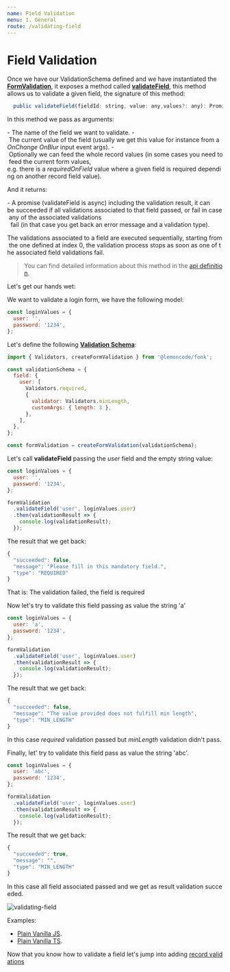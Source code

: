 ```yaml
---
name: Field Validation
menu: 1. General
route: /validating-field
---
```


# Field Validation

Once we have our ValidationSchema defined and we have instantiated the [**FormValidation**](/api#formvalidation), it exposes
a method called [**validateField**](/api#validatefield), this method allows us to validate a given field, the signature of this
method:

```typescript
  public validateField(fieldId: string, value: any,values?: any): Promise<ValidationResult>
```

In this method we pass as arguments:

- The name of the field we want to validate.
- The current value of the field (usually we get this value for instance from a *OnChange* *OnBlur* input event args).
- Optionally we can feed the whole record values (in some cases you need to feed the current form values, 
e.g. there is a *requiredOnField* value where a given field is required depending on another record field value).

And it returns:

- A promise (validateField is async) including the validation result, it can be succeeded if all validations associated to that field passed, or fail in case any of the associated validations
  fail (in that case you get back an error message and a validation type).

The validations associated to a field are executed sequentially, starting from the one defined at index 0, the validation process stops as soon as one of the associated
field validations fail.

> You can find detailed information about this method in the [api definition](/api#validatefield).

Let's get our hands wet:

We want to validate a login form, we have the following model:

```javascript
const loginValues = {
  user: '',
  password: '1234',
};
```

Let's define the following [**Validation Schema**](/api#validationschema):

```javascript
import { Validators, createFormValidation } from '@lemoncode/fonk';

const validationSchema = {
  field: {
    user: [
      Validators.required,
      {
        validator: Validators.minLength,
        customArgs: { length: 3 },
      },
    ],
  },
};

const formValidation = createFormValidation(validationSchema);
```

Let's call **validateField** passing the *user* field and the empty string value:

```javascript
const loginValues = {
  user: '',
  password: '1234',
};

formValidation
  .validateField('user', loginValues.user)
  .then(validationResult => {
    console.log(validationResult);
  });
```

The result that we get back:

```javascript
{
  "succeeded": false,
  "message": "Please fill in this mandatory field.",
  "type": "REQUIRED"
}
```

That is: The validation failed, the field is required

Now let's try to validate this field passing as value the string 'a'

```javascript
const loginValues = {
  user: 'a',
  password: '1234',
};

formValidation
  .validateField('user', loginValues.user)
  .then(validationResult => {
    console.log(validationResult);
  });
```

The result that we get back:

```javascript
{
  "succeeded": false,
  "message": "The value provided does not fulfill min length",
  "type": "MIN_LENGTH"
}
```

In this case *required* validation passed but *minLength* validation didn't pass.

Finally, let' try to validate this field pass as value the string 'abc'.

```javascript
const loginValues = {
  user: 'abc',
  password: '1234',
};

formValidation
  .validateField('user', loginValues.user)
  .then(validationResult => {
    console.log(validationResult);
  });
```

The result that we get back:

```javascript
{
  "succeeded": true,
  "message": "",
  "type": "MIN_LENGTH"
}
```

In this case all field associated passed and we get as result validation succeeded.

![validating-field](../gifs/validating-field.gif)

Examples:

- [Plain Vanilla JS](https://codesandbox.io/s/github/lemoncode/fonk/tree/master/examples/docs/general/js/validating-field).
- [Plain Vanilla TS](https://codesandbox.io/s/github/lemoncode/fonk/tree/master/examples/docs/general/ts/validating-field).

Now that you know how to validate a field let's jump into adding [record validations](/validating-record)
